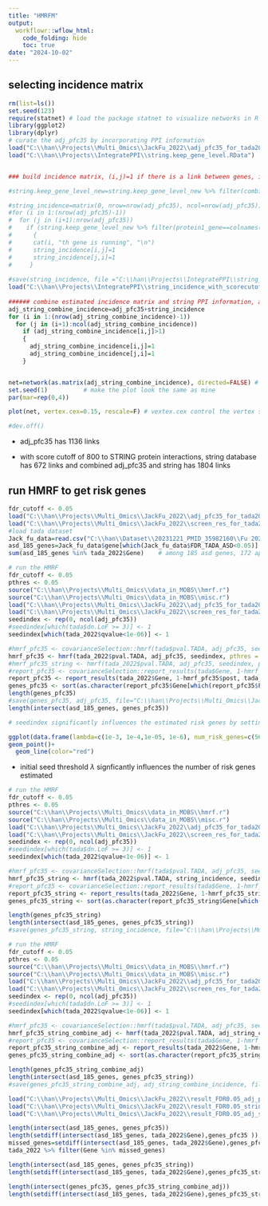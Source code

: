 ---
title: "HMRFM"
output:
  workflowr::wflow_html:
    code_folding: hide
    toc: true
date: "2024-10-02"
---



## selecting incidence matrix 


```{r, message=F, warning=F, eval=T}
rm(list=ls())
set.seed(123)
require(statnet) # load the package statnet to visualize networks in R
library(ggplot2)
library(dplyr)
# curate the adj_pfc35 by incorporating PPI information 
load("C:\\han\\Projects\\Multi_Omics\\JackFu_2022\\adj_pfc35_for_tada2022.RData")  # load incidence matrix 
load("C:\\han\\Projects\\IntegratePPI\\string.keep_gene_level.RData")  # load pairwise protein interaction information  


### build incidence matrix, (i,j)=1 if there is a link between genes, i & j, and 0 otherwise

#string.keep_gene_level_new=string.keep_gene_level_new %>% filter(combined_score>=800) # apply score threshold 

#string_incidence=matrix(0, nrow=nrow(adj_pfc35), ncol=nrow(adj_pfc35))
#for (i in 1:(nrow(adj_pfc35)-1))
#  for (j in (i+1):nrow(adj_pfc35))
#    if (string.keep_gene_level_new %>% filter(protein1_gene==colnames(dat_pfc35)[i], protein2_gene==colnames(dat_pfc35)[j]) %>% nrow()>0)
#      { 
#      cat(i, "th gene is running", "\n")
#      string_incidence[i,j]=1
#      string_incidence[j,i]=1
#     }
  
#save(string_incidence, file ="C:\\han\\Projects\\IntegratePPI\\string_incidence_with_scorecutoff800.RData")  
load("C:\\han\\Projects\\IntegratePPI\\string_incidence_with_scorecutoff800.RData")
        
###### combine estimated incidence matrix and string PPI information, a link between two genes exists if it appears in estimated incidence matrix or string PPI  
adj_string_combine_incidence=adj_pfc35+string_incidence
for (i in 1:(nrow(adj_string_combine_incidence)-1))
  for (j in (i+1):ncol(adj_string_combine_incidence))
    if (adj_string_combine_incidence[i,j]>1)
    {
      adj_string_combine_incidence[i,j]=1
      adj_string_combine_incidence[j,i]=1
    }


net=network(as.matrix(adj_string_combine_incidence), directed=FALSE) # https://web.stanford.edu/class/bios221/labs/networks/lab_7_networks.html
set.seed(1)          # make the plot look the same as mine
par(mar=rep(0,4))

plot(net, vertex.cex=0.15, rescale=F) # vextex.cex control the vertex size

#dev.off()


```


* adj_pfc35 has 1136 links 

* with score cutoff of 800 to STRING protein interactions, string database has 672 links and combined adj_pfc35 and string has 1804 links 





## run HMRF to get risk genes 




```{r, message=F, warning=F}
fdr_cutoff <- 0.05
load("C:\\han\\Projects\\Multi_Omics\\JackFu_2022\\adj_pfc35_for_tada2022.RData")
load("C:\\han\\Projects\\Multi_Omics\\JackFu_2022\\screen_res_for_tada2022.RData")
#load tada dataset
Jack_fu_data=read.csv("C:\\han\\Dataset\\20231221_PMID_35982160\\Fu 2022 Suppl-41588_2022_1104_MOESM3_ESM.csv")
asd_185_genes=Jack_fu_data$gene[which(Jack_fu_data$FDR_TADA_ASD<0.05)]  # 185 genes are selected at FDR<0.05 https://www.nature.com/articles/s41588-022-01104-0
sum(asd_185_genes %in% tada_2022$Gene)    # among 185 asd genes, 172 appear in brainspan 
```


```{r, message=F, warning=F, eval=F}
# run the HMRF
fdr_cutoff <- 0.05
pthres <- 0.05
source("C:\\han\\Projects\\Multi_Omics\\data_in_MOBS\\hmrf.r")
source("C:\\han\\Projects\\Multi_Omics\\data_in_MOBS\\misc.r")
load("C:\\han\\Projects\\Multi_Omics\\JackFu_2022\\adj_pfc35_for_tada2022.RData")
load("C:\\han\\Projects\\Multi_Omics\\JackFu_2022\\screen_res_for_tada2022.RData")
seedindex <- rep(0, ncol(adj_pfc35))
#seedindex[which(tada$dn.LoF >= 3)] <- 1
seedindex[which(tada_2022$qvalue<1e-06)] <- 1

#hmrf_pfc35 <- covarianceSelection::hmrf(tada$pval.TADA, adj_pfc35, seedindex, pthres = pthres)
hmrf_pfc35 <- hmrf(tada_2022$pval.TADA, adj_pfc35, seedindex, pthres = pthres)
#hmrf_pfc35_string <- hmrf(tada_2022$pval.TADA, adj_pfc35, seedindex, pthres = pthres)
#report_pfc35 <- covarianceSelection::report_results(tada$Gene, 1-hmrf_pfc35$post, tada$pval.TADA, hmrf_pfc35$Iupdate)
report_pfc35 <- report_results(tada_2022$Gene, 1-hmrf_pfc35$post, tada_2022$pval.TADA, hmrf_pfc35$Iupdate)
genes_pfc35 <- sort(as.character(report_pfc35$Gene[which(report_pfc35$FDR <= fdr_cutoff)]))
length(genes_pfc35)
#save(genes_pfc35, adj_pfc35, file="C:\\han\\Projects\\Multi_Omics\\JackFu_2022\\result_FDR0.05_adj_pfc35.RData")
length(intersect(asd_185_genes, genes_pfc35))
```


```{r, message=F, warning=F}
# seedindex significantly influences the estimated risk genes by setting the threshold lambda seedindex[which(tada_2022$qvalue<lambda)] <- 1, so be cautions when setting the seeds!!!!!!! 

ggplot(data.frame(lambda=c(1e-3, 1e-4,1e-05, 1e-6), num_risk_genes=c(562, 459, 343, 226)), aes(x=lambda, y=num_risk_genes, group=1))+
geom_point()+
  geom_line(color="red")


```

* initial seed threshold $\lambda$ signficantly influences the number of risk genes estimated 



```{r, message=F, warning=F, eval=F}
# run the HMRF
fdr_cutoff <- 0.05
pthres <- 0.05
source("C:\\han\\Projects\\Multi_Omics\\data_in_MOBS\\hmrf.r")
source("C:\\han\\Projects\\Multi_Omics\\data_in_MOBS\\misc.r")
load("C:\\han\\Projects\\Multi_Omics\\JackFu_2022\\adj_pfc35_for_tada2022.RData")
load("C:\\han\\Projects\\Multi_Omics\\JackFu_2022\\screen_res_for_tada2022.RData")
seedindex <- rep(0, ncol(adj_pfc35))
#seedindex[which(tada$dn.LoF >= 3)] <- 1
seedindex[which(tada_2022$qvalue<1e-06)] <- 1

#hmrf_pfc35 <- covarianceSelection::hmrf(tada$pval.TADA, adj_pfc35, seedindex, pthres = pthres)
hmrf_pfc35_string <- hmrf(tada_2022$pval.TADA, string_incidence, seedindex, pthres = pthres)
#report_pfc35 <- covarianceSelection::report_results(tada$Gene, 1-hmrf_pfc35$post, tada$pval.TADA, hmrf_pfc35$Iupdate)
report_pfc35_string <- report_results(tada_2022$Gene, 1-hmrf_pfc35_string$post, tada_2022$pval.TADA, hmrf_pfc35_string$Iupdate)
genes_pfc35_string <- sort(as.character(report_pfc35_string$Gene[which(report_pfc35_string$FDR <= fdr_cutoff)]))

length(genes_pfc35_string)
length(intersect(asd_185_genes, genes_pfc35_string))
#save(genes_pfc35_string, string_incidence, file="C:\\han\\Projects\\Multi_Omics\\JackFu_2022\\result_FDR0.05_string_incidence.RData")
```



```{r, message=F, warning=F, eval=F}
# run the HMRF
fdr_cutoff <- 0.05
pthres <- 0.05
source("C:\\han\\Projects\\Multi_Omics\\data_in_MOBS\\hmrf.r")
source("C:\\han\\Projects\\Multi_Omics\\data_in_MOBS\\misc.r")
load("C:\\han\\Projects\\Multi_Omics\\JackFu_2022\\adj_pfc35_for_tada2022.RData")
load("C:\\han\\Projects\\Multi_Omics\\JackFu_2022\\screen_res_for_tada2022.RData")
seedindex <- rep(0, ncol(adj_pfc35))
#seedindex[which(tada$dn.LoF >= 3)] <- 1
seedindex[which(tada_2022$qvalue<1e-06)] <- 1

#hmrf_pfc35 <- covarianceSelection::hmrf(tada$pval.TADA, adj_pfc35, seedindex, pthres = pthres)
hmrf_pfc35_string_combine_adj <- hmrf(tada_2022$pval.TADA, adj_string_combine_incidence, seedindex, pthres = pthres)
#report_pfc35 <- covarianceSelection::report_results(tada$Gene, 1-hmrf_pfc35$post, tada$pval.TADA, hmrf_pfc35$Iupdate)
report_pfc35_string_combine_adj <- report_results(tada_2022$Gene, 1-hmrf_pfc35_string_combine_adj$post, tada_2022$pval.TADA, hmrf_pfc35_string_combine_adj$Iupdate)
genes_pfc35_string_combine_adj <- sort(as.character(report_pfc35_string_combine_adj$Gene[which(report_pfc35_string_combine_adj$FDR <= fdr_cutoff)]))

length(genes_pfc35_string_combine_adj)
length(intersect(asd_185_genes, genes_pfc35_string))
#save(genes_pfc35_string_combine_adj, adj_string_combine_incidence, file="C:\\han\\Projects\\Multi_Omics\\JackFu_2022\\result_FDR0.05_adj_string_combine_incidence.RData")
```




```{r, message=F, warning=F}
load("C:\\han\\Projects\\Multi_Omics\\JackFu_2022\\result_FDR0.05_adj_pfc35.RData")
load("C:\\han\\Projects\\Multi_Omics\\JackFu_2022\\result_FDR0.05_string_incidence.RData")
load("C:\\han\\Projects\\Multi_Omics\\JackFu_2022\\result_FDR0.05_adj_string_combine_incidence.RData")

length(intersect(asd_185_genes, genes_pfc35))
length(setdiff(intersect(asd_185_genes, tada_2022$Gene),genes_pfc35 ))  # 8 genes are missed 
missed_genes=setdiff(intersect(asd_185_genes, tada_2022$Gene),genes_pfc35 )
tada_2022 %>% filter(Gene %in% missed_genes)

length(intersect(asd_185_genes, genes_pfc35_string))
length(setdiff(intersect(asd_185_genes, tada_2022$Gene),genes_pfc35_string))  # number of genes are missed 

length(intersect(genes_pfc35, genes_pfc35_string_combine_adj))
length(setdiff(intersect(asd_185_genes, tada_2022$Gene),genes_pfc35_string_combine_adj))  # number of genes are missed 

```
